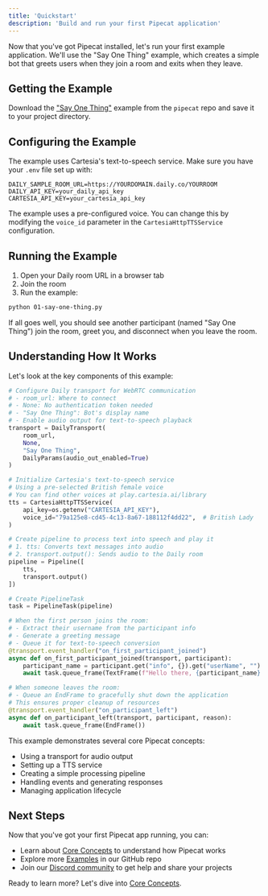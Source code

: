 ```yaml
---
title: 'Quickstart'
description: 'Build and run your first Pipecat application'
---
```


Now that you've got Pipecat installed, let's run your first example application. We'll use the "Say One Thing" example, which creates a simple bot that greets users when they join a room and exits when they leave.

## Getting the Example

Download the ["Say One Thing"](https://github.com/pipecat-ai/pipecat/raw/main/examples/foundational/01-say-one-thing.py) example from the `pipecat` repo and save it to your project directory.

## Configuring the Example

The example uses Cartesia's text-to-speech service. Make sure you have your `.env` file set up with:

```env
DAILY_SAMPLE_ROOM_URL=https://YOURDOMAIN.daily.co/YOURROOM
DAILY_API_KEY=your_daily_api_key
CARTESIA_API_KEY=your_cartesia_api_key
```

The example uses a pre-configured voice. You can change this by modifying the `voice_id` parameter in the `CartesiaHttpTTSService` configuration.

## Running the Example

1. Open your Daily room URL in a browser tab
2. Join the room
3. Run the example:

```bash
python 01-say-one-thing.py
```

If all goes well, you should see another participant (named "Say One Thing") join the room, greet you, and disconnect when you leave the room.

## Understanding How It Works

Let's look at the key components of this example:

```python
# Configure Daily transport for WebRTC communication
# - room_url: Where to connect
# - None: No authentication token needed
# - "Say One Thing": Bot's display name
# - Enable audio output for text-to-speech playback
transport = DailyTransport(
    room_url,
    None,
    "Say One Thing",
    DailyParams(audio_out_enabled=True)
)

# Initialize Cartesia's text-to-speech service
# Using a pre-selected British female voice
# You can find other voices at play.cartesia.ai/library
tts = CartesiaHttpTTSService(
    api_key=os.getenv("CARTESIA_API_KEY"),
    voice_id="79a125e8-cd45-4c13-8a67-188112f4dd22",  # British Lady
)

# Create pipeline to process text into speech and play it
# 1. tts: Converts text messages into audio
# 2. transport.output(): Sends audio to the Daily room
pipeline = Pipeline([
    tts,
    transport.output()
])

# Create PipelineTask
task = PipelineTask(pipeline)

# When the first person joins the room:
# - Extract their username from the participant info
# - Generate a greeting message
# - Queue it for text-to-speech conversion
@transport.event_handler("on_first_participant_joined")
async def on_first_participant_joined(transport, participant):
    participant_name = participant.get("info", {}).get("userName", "")
    await task.queue_frame(TextFrame(f"Hello there, {participant_name}!"))

# When someone leaves the room:
# - Queue an EndFrame to gracefully shut down the application
# This ensures proper cleanup of resources
@transport.event_handler("on_participant_left")
async def on_participant_left(transport, participant, reason):
    await task.queue_frame(EndFrame())
```

This example demonstrates several core Pipecat concepts:

- Using a transport for audio output
- Setting up a TTS service
- Creating a simple processing pipeline
- Handling events and generating responses
- Managing application lifecycle

## Next Steps

Now that you've got your first Pipecat app running, you can:

- Learn about [Core Concepts](/core-concepts/overview) to understand how Pipecat works
- Explore more [Examples](https://github.com/pipecat-ai/pipecat/tree/main/examples) in our GitHub repo
- Join our [Discord community](https://discord.gg/pipecat) to get help and share your projects

Ready to learn more? Let's dive into [Core Concepts](/core-concepts/overview).
